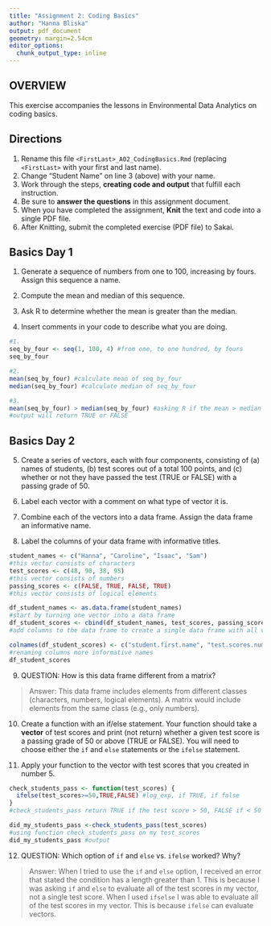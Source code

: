 ```yaml
---
title: "Assignment 2: Coding Basics"
author: "Hanna Bliska"
output: pdf_document
geometry: margin=2.54cm
editor_options: 
  chunk_output_type: inline
---
```


## OVERVIEW

This exercise accompanies the lessons in Environmental Data Analytics on coding basics.

## Directions

1.  Rename this file `<FirstLast>_A02_CodingBasics.Rmd` (replacing `<FirstLast>` with your first and last name).
2.  Change "Student Name" on line 3 (above) with your name.
3.  Work through the steps, **creating code and output** that fulfill each instruction.
4.  Be sure to **answer the questions** in this assignment document.
5.  When you have completed the assignment, **Knit** the text and code into a single PDF file.
6.  After Knitting, submit the completed exercise (PDF file) to Sakai.

## Basics Day 1

1.  Generate a sequence of numbers from one to 100, increasing by fours. Assign this sequence a name.

2.  Compute the mean and median of this sequence.

3.  Ask R to determine whether the mean is greater than the median.

4.  Insert comments in your code to describe what you are doing.

```r
#1. 
seq_by_four <- seq(1, 100, 4) #from one, to one hundred, by fours
seq_by_four

#2. 
mean(seq_by_four) #calculate mean of seq_by_four
median(seq_by_four) #calculate median of seq_by_four

#3. 
mean(seq_by_four) > median(seq_by_four) #asking R if the mean > median
#output will return TRUE or FALSE

```

## Basics Day 2

5.  Create a series of vectors, each with four components, consisting of (a) names of students, (b) test scores out of a total 100 points, and (c) whether or not they have passed the test (TRUE or FALSE) with a passing grade of 50.

6.  Label each vector with a comment on what type of vector it is.

7.  Combine each of the vectors into a data frame. Assign the data frame an informative name.

8.  Label the columns of your data frame with informative titles.

```r
student_names <- c("Hanna", "Caroline", "Isaac", "Sam") 
#this vector consists of characters
test_scores <- c(48, 90, 38, 95) 
#this vector consists of numbers
passing_scores <- c(FALSE, TRUE, FALSE, TRUE) 
#this vector consists of logical elements

df_student_names <- as.data.frame(student_names) 
#start by turning one vector into a data frame
df_student_scores <- cbind(df_student_names, test_scores, passing_scores) 
#add columns to the data frame to create a single data frame with all vectors

colnames(df_student_scores) <- c("student.first.name", "test.scores.numeric", "test.scores.passing") 
#renaming columns more informative names
df_student_scores

```

9.  QUESTION: How is this data frame different from a matrix?

> Answer: This data frame includes elements from different classes (characters, 
numbers, logical elements). A matrix would include elements from the same 
class (e.g., only numbers). 

10. Create a function with an if/else statement. Your function should take a **vector** of test scores and print (not return) whether a given test score is a passing grade of 50 or above (TRUE or FALSE). You will need to choose either the `if` and `else` statements or the `ifelse` statement. 

11. Apply your function to the vector with test scores that you created in number 5.

```r
check_students_pass <- function(test_scores) {
  ifelse(test_scores>=50,TRUE,FALSE) #log_exp, if TRUE, if false
}
#check_students_pass return TRUE if the test score > 50, FALSE if < 50

did_my_students_pass <-check_students_pass(test_scores) 
#using function check_students_pass on my test_scores
did_my_students_pass #output

```

12. QUESTION: Which option of `if` and `else` vs. `ifelse` worked? Why?

> Answer: When I tried to use the `if` and `else` option, I received an error 
that stated the condition has a length greater than 1. This is because I was 
asking `if` and `else` to evaluate all of the test scores in my vector, not a 
single test score. When I used `ifselse` I was able to evaluate all of the test 
scores in my vector. This is because `ifelse` can evaluate vectors.
